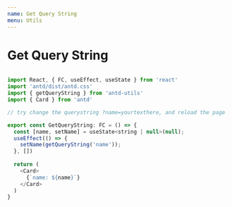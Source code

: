 ```yaml
---
name: Get Query String
menu: Utils
---
```



# Get Query String

<GetQueryString />

``` javascript

import React, { FC, useEffect, useState } from 'react'
import 'antd/dist/antd.css'
import { getQueryString } from 'antd-utils'
import { Card } from 'antd'

// try change the querystring ?name=yourtexthere, and reload the page

export const GetQueryString: FC = () => {
  const [name, setName] = useState<string | null>(null);
  useEffect(() => {
    setName(getQueryString('name'));
  }, [])
  
  return (
    <Card>
      {`name: ${name}`}
    </Card>
  )
}

```